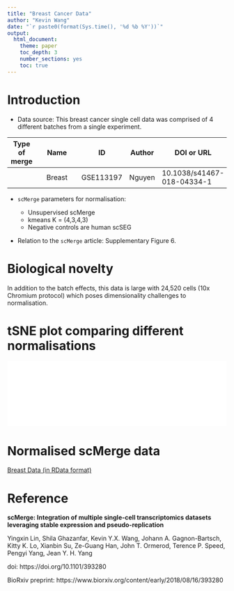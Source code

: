 ```yaml
---
title: "Breast Cancer Data"
author: "Kevin Wang"
date: "`r paste0(format(Sys.time(), '%d %b %Y'))`"
output: 
  html_document:
    theme: paper
    toc_depth: 3
    number_sections: yes
    toc: true
---
```



# Introduction 

+ Data source: This breast cancer single cell data was comprised of 4 different batches from a single experiment. 


| Type of merge |   | Name   |   | ID        | Author | DOI or URL                 | Protocol     | Organism | Tissue        | # of cell types | # of cells | # of batches |
|---------------|---|--------|---|-----------|--------|----------------------------|--------------|----------|---------------|-----------------|------------|--------------|
|               |   | Breast |   | GSE113197 | Nguyen | 10.1038/s41467-018-04334-1 | 10x Chromium | Human    | Breast cancer | 3               | 24520      | 4            |



+ `scMerge` parameters for normalisation: 

    - Unsupervised scMerge
    - kmeans K = (4,3,4,3)
    - Negative controls are human scSEG

    
+ Relation to the `scMerge` article: Supplementary Figure 6. 


# Biological novelty

In addition to the batch effects, this data is large with 24,520 cells (10x Chromium protocol) which poses dimensionality challenges to normalisation.

# tSNE plot comparing different normalisations

![](FigS6_v1.pdf){width=100%}


# Normalised scMerge data


[Breast Data (in RData format)](http://www.maths.usyd.edu.au/u/yingxinl/wwwnb/scMergeData/breast_scMerge.rds)


# Reference

**scMerge: Integration of multiple single-cell transcriptomics datasets leveraging stable expression and pseudo-replication**

Yingxin Lin, Shila Ghazanfar, Kevin Y.X. Wang, Johann A. Gagnon-Bartsch, Kitty K. Lo, Xianbin Su, Ze-Guang Han, John T. Ormerod, Terence P. Speed, Pengyi Yang, Jean Y. H. Yang

doi: https://doi.org/10.1101/393280

BioRxiv preprint: https://www.biorxiv.org/content/early/2018/08/16/393280
